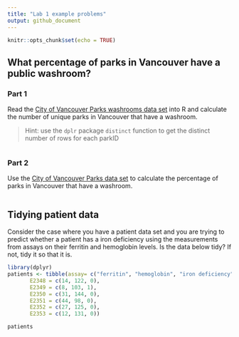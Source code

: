 ```yaml
---
title: "Lab 1 example problems"
output: github_document
---
```


```r
knitr::opts_chunk$set(echo = TRUE)
```

## What percentage of parks in Vancouver have a public washroom?

### Part 1

Read the 
[City of Vancouver Parks washrooms data set](https://opendata.vancouver.ca/explore/dataset/parks-washrooms/export/) 
into R and calculate the number of unique parks in Vancouver that have a washroom.

> Hint: use the `dplr` package `distinct` function 
to get the distinct number of rows for each parkID

```r

```

### Part 2

Use the [City of Vancouver Parks data set](https://opendata.vancouver.ca/explore/dataset/parks/export/) to calculate the percentage of parks in Vancouver that have a washroom.

```r

```

## Tidying patient data

Consider the case where you have a patient data set 
and you are trying to predict whether a patient has a iron deficiency 
using the measurements from assays on their ferritin and hemoglobin levels.
Is the data below tidy? If not, tidy it so that it is.

```r
library(dplyr)
patients <- tibble(assay= c("ferritin", "hemoglobin", "iron deficiency"), 
       E2348 = c(14, 122, 0),
       E2349 = c(8, 103, 1),
       E2350 = c(31, 144, 0),
       E2351 = c(44, 98, 0),
       E2352 = c(27, 125, 0),
       E2353 = c(12, 131, 0))

patients
```

```r

```

```r

```